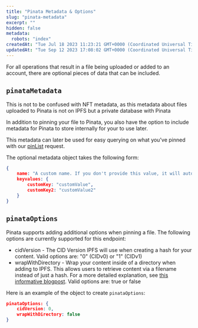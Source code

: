 ```yaml
---
title: "Pinata Metadata & Options"
slug: "pinata-metadata"
excerpt: ""
hidden: false
metadata: 
  robots: "index"
createdAt: "Tue Jul 18 2023 11:23:21 GMT+0000 (Coordinated Universal Time)"
updatedAt: "Tue Sep 12 2023 17:08:02 GMT+0000 (Coordinated Universal Time)"
---
```


For all operations that result in a file being uploaded or added to an account, there are optional pieces of data that can be included. 

## `pinataMetadata`

<Info>This is not to be confused with NFT metadata, as this metadata about files uploaded to Pinata is not on IPFS but a private database with Pinata</Info>

In addition to pinning your file to Pinata, you also have the option to include metadata for Pinata to store internally for your to use later.

This metadata can later be used for easy querying on what you've pinned with our [pinList](/pinning/listing-files) request.

The optional metadata object takes the following form:

```json
{
    name: "A custom name. If you don't provide this value, it will automatically be populated by the original name of the file you've uploaded",
    keyvalues: {
        customKey: "customValue",
        customKey2: "customValue2"
    }
}
```

## `pinataOptions`

Pinata supports adding additional options when pinning a file. The following options are currently supported for this endpoint:

- cidVersion - The CID Version IPFS will use when creating a hash for your content. Valid options are: "0" (CIDv0) or "1" (CIDv1)
- wrapWithDirectory - Wrap your content inside of a directory when adding to IPFS. This allows users to retrieve content via a filename instead of just a hash. For a more detailed explanation, see [this informative blogpost](https://flyingzumwalt.gitbooks.io/decentralized-web-primer/content/files-on-ipfs/lessons/wrap-directories-around-content.html). Valid options are: true or false

Here is an example of the object to create `pinataOptions`:

```json
pinataOptions: {
    cidVersion: 0, 
    wrapWithDirectory: false
}
```
